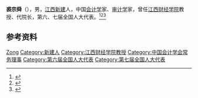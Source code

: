 '''裘宗舜'''（{{bd|1921年||2016年|11月10日}}），男，[[江西|江西]][[新建县|新建]]人，中国[[会计学|会计学]]家、[[审计学|审计学]]家，曾任[[江西财经学院|江西财经学院]]教授、代院长，第六、七届全国人大代表。<ref>{{Cite book|title=中华人民共和国职官志|author=何虎生, 李耀东, 向常福主编|publisher=中国社会出版社|year=2003|isbn=9787800883934|location=北京|pages=}}</ref><ref>{{Cite book|title=新编财政大辞典|author=黄运武主编; 叶万春, 刘梅梅, 陈光炎等副主编|publisher=辽宁人民出版社|year=1992|isbn=|location=沈阳|pages=}}</ref><ref>{{Cite web|title=[校庆专访三]裘宗舜：严师出高徒|url=http://mnews.jxufe.edu.cn/news-show-28063.html|accessdate=2021-02-04|work=江西财经大学新闻网}}</ref>

== 参考资料 ==
{{reflist}}

{{Navboxes
| title  = 裘宗舜在[[中国会计学会|中国会计学会]]的职务
| list1  =
{{中国会计学会第二届理事会}}
}}

{{Authority control}}
{{DEFAULTSORT:Qiu裘}}
[[Category:裘姓|Zong]]
[[Category:新建人|Category:新建人]]
[[Category:江西财经学院教授|Category:江西财经学院教授]]
[[Category:中国会计学会常务理事|Category:中国会计学会常务理事]]
[[Category:第六届全国人大代表|Category:第六届全国人大代表]]
[[Category:第七届全国人大代表|Category:第七届全国人大代表]]

{{中国人物小作品}}